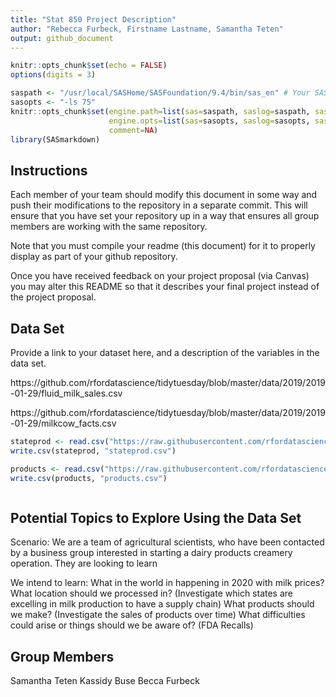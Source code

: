 ```yaml
---
title: "Stat 850 Project Description"
author: "Rebecca Furbeck, Firstname Lastname, Samantha Teten"
output: github_document
---
```


```r
knitr::opts_chunk$set(echo = FALSE)
options(digits = 3)
```

```r

saspath <- "/usr/local/SASHome/SASFoundation/9.4/bin/sas_en" # Your SAS path goes here
sasopts <- "-ls 75"
knitr::opts_chunk$set(engine.path=list(sas=saspath, saslog=saspath, sashtml=saspath),
                      engine.opts=list(sas=sasopts, saslog=sasopts, sashtml=sasopts), 
                      comment=NA)
library(SASmarkdown)
```

## Instructions

Each member of your team should modify this document in some way and push their modifications to the repository in a separate commit. This will ensure that you have set your repository up in a way that ensures all group members are working with the same repository. 

Note that you must compile your readme (this document) for it to properly display as part of your github repository. 

Once you have received feedback on your project proposal (via Canvas) you may alter this README so that it describes your final project instead of the project proposal. 

## Data Set
Provide a link to your dataset here, and a description of the variables in the data set.

https://github.com/rfordatascience/tidytuesday/blob/master/data/2019/2019-01-29/fluid_milk_sales.csv

https://github.com/rfordatascience/tidytuesday/blob/master/data/2019/2019-01-29/milkcow_facts.csv


```r
stateprod <- read.csv("https://raw.githubusercontent.com/rfordatascience/tidytuesday/master/data/2019/2019-01-29/state_milk_production.csv")
write.csv(stateprod, "stateprod.csv")

products <- read.csv("https://raw.githubusercontent.com/rfordatascience/tidytuesday/master/data/2019/2019-01-29/milk_products_facts.csv")
write.csv(products, "products.csv")



```

## Potential Topics to Explore Using the Data Set
Scenario: We are a team of agricultural scientists, who have been contacted by a business group interested in starting a dairy products creamery operation. They are looking to learn 

We intend to learn:
What in the world in happening in 2020 with milk prices? 
What location should we processed in? (Investigate which states are excelling in milk production to have a supply chain)
What products should we make? (Investigate the sales of products over time)
What difficulties could arise or things should we be aware of? (FDA Recalls)

## Group Members
Samantha Teten
Kassidy Buse
Becca Furbeck
